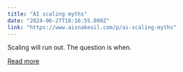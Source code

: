 ```yaml
---
title: "AI scaling myths"
date: "2024-06-27T18:16:55.000Z"
link: "https://www.aisnakeoil.com/p/ai-scaling-myths"
---
```


Scaling will run out. The question is when.

[Read more](https://www.aisnakeoil.com/p/ai-scaling-myths)
